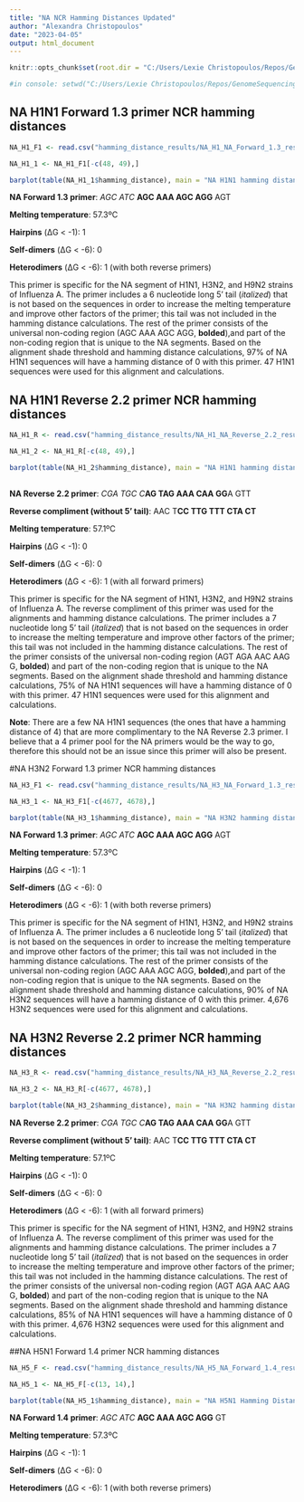 ```yaml
---
title: "NA NCR Hamming Distances Updated"
author: "Alexandra Christopoulos"
date: "2023-04-05"
output: html_document
---
```


```r
knitr::opts_chunk$set(root.dir = "C:/Users/Lexie Christopoulos/Repos/GenomeSequencing-/db/",echo = TRUE)
```


```r
#in console: setwd("C:/Users/Lexie Christopoulos/Repos/GenomeSequencing-/db/NA")
```


## NA H1N1 Forward 1.3 primer NCR hamming distances 

```r
NA_H1_F1 <- read.csv("hamming_distance_results/NA_H1_NA_Forward_1.3_results_NCR.csv")

NA_H1_1 <- NA_H1_F1[-c(48, 49),]

barplot(table(NA_H1_1$hamming_distance), main = "NA H1N1 hamming distances, forward 1.3 primer", xlab = "Hamming Distance", ylab = "Number of Sequences", ylim = c(0,50))
```

**NA Forward 1.3 primer**: *AGC ATC* **AGC AAA AGC AGG** AGT

**Melting temperature**: 57.3ºC 

**Hairpins** (ΔG < -1): 1 

**Self-dimers** (ΔG < -6): 0

**Heterodimers** (ΔG < -6): 1 (with both reverse primers)

This primer is specific for the NA segment of H1N1, H3N2, and H9N2 strains of Influenza A. The primer includes a 6 nucleotide long 5' tail (*italized*) that is not based on the sequences in order to increase the melting temperature and improve other factors of the primer; this tail was not included in the hamming distance calculations. The rest of the primer consists of the universal non-coding region (AGC AAA AGC AGG, **bolded**),and part of the non-coding region that is unique to the NA segments. Based on the alignment shade threshold and hamming distance calculations, 97% of NA H1N1 sequences will have a hamming distance of 0 with this primer. 47 H1N1 sequences were used for this alignment and calculations. 


## NA H1N1 Reverse 2.2 primer NCR hamming distances


```r
NA_H1_R <- read.csv("hamming_distance_results/NA_H1_NA_Reverse_2.2_results_NCR.csv")

NA_H1_2 <- NA_H1_R[-c(48, 49),]

barplot(table(NA_H1_2$hamming_distance), main = "NA H1N1 hamming distances, reverse 2.2 primer", xlab = "Hamming Distance", ylab = "Number of Sequences", ylim = c(0,50))
 
```

**NA Reverse 2.2 primer**: *CGA TGC C***AG TAG AAA CAA GG**A GTT 

**Reverse compliment (without 5' tail)**: AAC T**CC TTG TTT CTA CT**

**Melting temperature**: 57.1ºC 

**Hairpins** (ΔG < -1): 0 

**Self-dimers** (ΔG < -6): 0

**Heterodimers** (ΔG < -6): 1 (with all forward primers)

This primer is specific for the NA segment of H1N1, H3N2, and H9N2 strains of Influenza A. The reverse compliment of this primer was used for the alignments and hamming distance calculations. The primer includes a 7 nucleotide long 5' tail (*italized*) that is not based on the sequences in order to increase the melting temperature and improve other factors of the primer; this tail was not included in the hamming distance calculations. The rest of the primer consists of the universal non-coding region (AGT AGA AAC AAG G, **bolded**) and part of the non-coding region that is unique to the NA segments. Based on the alignment shade threshold and hamming distance calculations, 75% of NA H1N1 sequences will have a hamming distance of 0 with this primer. 47 H1N1 sequences were used for this alignment and calculations. 

**Note**: There are a few NA H1N1 sequences (the ones that have a hamming distance of 4) that are more complimentary to the NA Reverse 2.3 primer. I believe that a 4 primer pool for the NA primers would be the way to go, therefore this should not be an issue since this primer will also be present. 


#NA H3N2 Forward 1.3 primer NCR hamming distances 

```r
NA_H3_F1 <- read.csv("hamming_distance_results/NA_H3_NA_Forward_1.3_results_NCR.csv")

NA_H3_1 <- NA_H3_F1[-c(4677, 4678),]

barplot(table(NA_H3_1$hamming_distance), main = "NA H3N2 hamming distances, forward 1.3 primer", xlab = "Hamming Distance", ylab = "Number of Sequences", ylim = c(0,5000))

```


**NA Forward 1.3 primer**: *AGC ATC* **AGC AAA AGC AGG** AGT

**Melting temperature**: 57.3ºC 

**Hairpins** (ΔG < -1): 1 

**Self-dimers** (ΔG < -6): 0

**Heterodimers** (ΔG < -6): 1 (with both reverse primers)

This primer is specific for the NA segment of H1N1, H3N2, and H9N2 strains of Influenza A. The primer includes a 6 nucleotide long 5' tail (*italized*) that is not based on the sequences in order to increase the melting temperature and improve other factors of the primer; this tail was not included in the hamming distance calculations. The rest of the primer consists of the universal non-coding region (AGC AAA AGC AGG, **bolded**),and part of the non-coding region that is unique to the NA segments. Based on the alignment shade threshold and hamming distance calculations, 90% of NA H3N2 sequences will have a hamming distance of 0 with this primer. 4,676 H3N2 sequences were used for this alignment and calculations. 


## NA H3N2 Reverse 2.2 primer NCR hamming distances 

```r
NA_H3_R <- read.csv("hamming_distance_results/NA_H3_NA_Reverse_2.2_results_NCR.csv")

NA_H3_2 <- NA_H3_R[-c(4677, 4678),]

barplot(table(NA_H3_2$hamming_distance), main = "NA H3N2 hamming distances, reverse 2.2 primer", xlab = "Hamming Distance", ylab = "Number of Sequences", ylim = c(0,5000))

```


**NA Reverse 2.2 primer**: *CGA TGC C***AG TAG AAA CAA GG**A GTT 

**Reverse compliment (without 5' tail)**: AAC T**CC TTG TTT CTA CT**

**Melting temperature**: 57.1ºC 

**Hairpins** (ΔG < -1): 0 

**Self-dimers** (ΔG < -6): 0

**Heterodimers** (ΔG < -6): 1 (with all forward primers)

This primer is specific for the NA segment of H1N1, H3N2, and H9N2 strains of Influenza A. The reverse compliment of this primer was used for the alignments and hamming distance calculations. The primer includes a 7 nucleotide long 5' tail (*italized*) that is not based on the sequences in order to increase the melting temperature and improve other factors of the primer; this tail was not included in the hamming distance calculations. The rest of the primer consists of the universal non-coding region (AGT AGA AAC AAG G, **bolded**) and part of the non-coding region that is unique to the NA segments. Based on the alignment shade threshold and hamming distance calculations, 85% of NA H1N1 sequences will have a hamming distance of 0 with this primer. 4,676 H3N2 sequences were used for this alignment and calculations. 

##NA H5N1 Forward 1.4 primer NCR hamming distances 

```r
NA_H5_F <- read.csv("hamming_distance_results/NA_H5_NA_Forward_1.4_results_NCR.csv")

NA_H5_1 <- NA_H5_F[-c(13, 14),]

barplot(table(NA_H5_1$hamming_distance), main = "NA H5N1 Hamming Distances, forward 1.4 primer", xlab = "Hamming Distance", ylab = "Number of Sequences", ylim = c(0,15))
```


**NA Forward 1.4 primer**: *AGC ATC* **AGC AAA AGC AGG** GT

**Melting temperature**: 57.3ºC 

**Hairpins** (ΔG < -1): 1 

**Self-dimers** (ΔG < -6): 0

**Heterodimers** (ΔG < -6): 1 (with both reverse primers)

